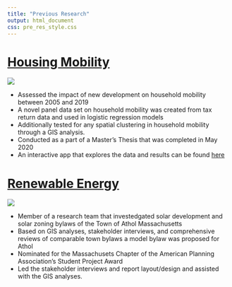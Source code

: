 ```yaml
---
title: "Previous Research"
output: html_document
css: pre_res_style.css
---
```


# [Housing Mobility](https://froebbm.github.io/Thesis/)

![](Household Mobility.PNG)

* Assessed the impact of new development on household mobility between 2005 and 2019
* A novel panel data set on household mobility was created from tax return data and used in logistic regression models
* Additionally tested for any spatial clustering in household mobility through a GIS analysis.
* Conducted as a part of a Master's Thesis that was completed in May 2020
* An interactive app that explores the data and results can be found [here](https://froebbm.shinyapps.io/shiny_thesis/)

# [Renewable Energy](https://tufts.app.box.com/s/ylfgfc6kh01r5h2wq5on5t80nrdkd7n6)

![](Title Page.PNG){}

* Member of a research team that investedgated solar development and solar zoning bylaws of the Town of Athol Massachusetts 
* Based on GIS analyses, stakeholder interviews, and comprehensive reviews of comparable town bylaws a model bylaw was proposed for Athol
* Nominated for the Massachusets Chapter of the American Planning Association's Student Project Award
* Led the stakeholder interviews and report layout/design and assisted with the GIS analyses.